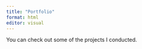 ```yaml
---
title: "Portfolio"
format: html
editor: visual
---
```


You can check out some of the projects I conducted.

